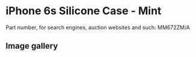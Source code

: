 # iPhone 6s Silicone Case - Mint

Part number, for search engines, auction websites and such: MM672ZM/A

## Image gallery

<div style={{ width: "768px" }}>
  <GalleryComponent
    images={[
      {
        original: "/everysource/MM672",
        thumbnail: "/everypreview/MM672",
      },
      {
        original: "/everysource/MM672_AV1_GOLD",
        thumbnail: "/everypreview/MM672_AV1_GOLD",
      },
      {
        original: "/everysource/MM672_AV1_SILVER",
        thumbnail: "/everypreview/MM672_AV1_SILVER",
      },
      {
        original: "/everysource/MM672_AV1_SPACE_GRAY",
        thumbnail: "/everypreview/MM672_AV1_SPACE_GRAY",
      }
    ]}
  />
</div>